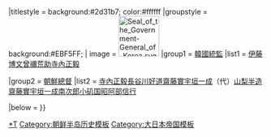 {{Navbox
| name = 朝鮮總督
| title = [[朝鲜总督府|<span style="color:#FFD700;">'''朝鮮總督'''</span>]]{{#if:{{{1|}}}|（{{{1|}}}）|}}
|titlestyle = background:#2d31b7; color:#ffffff
|groupstyle = background:#EBF5FF;
| image = [[File:Seal of the Government-General of Korea.svg|80px]]
|group1 = [[統監府|韓國統監]]
|list1 = [[伊藤博文]]{{to}}[[曾禰荒助]]{{to}}[[寺內正毅]]

|group2 = [[朝鲜总督府|朝鮮總督]]
|list2 = [[寺內正毅]]{{to}}[[長谷川好道]]{{to}}[[齋藤實]]{{to}}[[宇垣一成]]（代）{{to}}[[山梨半造]]{{to}}[[齋藤實]]{{to}}[[宇垣一成]]{{to}}[[南次郎]]{{to}}[[小矶国昭]]{{to}}[[阿部信行]]

|below = {{朝鮮半島元首}}
}}<noinclude>[[Category:朝鮮總督|*T]]
[[Category:朝鲜半岛历史模板]]
[[Category:大日本帝国模板]]
</noinclude>